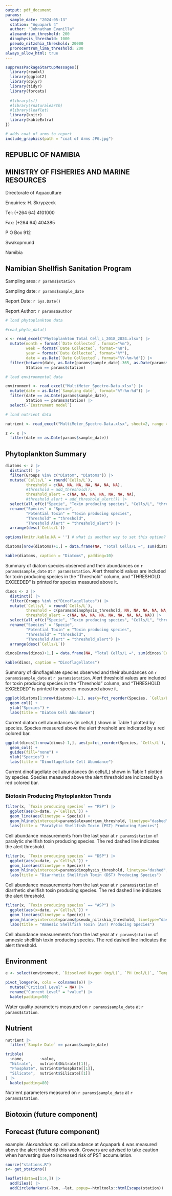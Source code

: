 ```yaml
---
output: pdf_document
params:
  sample_date: "2024-05-13"
  station: "Aquapark 4"
  author: "Johnathan Evanilla"
  alexandrium_threshold: 200
  dinophysis_threshold: 1000
  pseudo_nitzshia_threshold: 20000
  prorocentrum_lima_threshold: 200
always_allow_html: true
---
```


```r
suppressPackageStartupMessages({
  library(readxl)
  library(ggplot2)
  library(dplyr)
  library(tidyr)
  library(forcats)
  
  #library(sf)
  #library(rnaturalearth)
  #library(leaflet)
  library(knitr)
  library(kableExtra)
})
```


```r
# adds coat of arms to report
include_graphics(path = "coat of Arms JPG.jpg")
```


## REPUBLIC OF NAMIBIA

## MINISTRY OF FISHERIES AND MARINE RESOURCES



Directorate of Aquaculture

Enquiries: H. Skrypzeck

Tel: (+264 64) 4101000

Fax: (+264 64) 404385

P O Box 912

Swakopmund

Namibia


## Namibian Shellfish Sanitation Program


Sampling area:  `r params$station`

Sampling date: `r params$sample_date`

Report Date: `r Sys.Date()`

Report Author: `r params$author`





\pagebreak



```r
# load phytoplankton data

#read_phyto_data()

x <- read_excel("Phytoplankton Total Cell_L_2018_2024.xlsx") |>
  mutate(month = format(`Date Collected`, format="%m"),
         week = format(`Date Collected`, format="%U"),
         year = format(`Date Collected`, format="%Y"),
         date = as.Date(`Date Collected`, format="%Y-%m-%d")) |>
  filter(between(date, as.Date(params$sample_date)-365, as.Date(params$sample_date)),
         Station == params$station)
```


```r
# load environmental data

environment <- read_excel("MultiMeter_Spectro-Data.xlsx") |>
  mutate(date = as.Date(`Sampling date`, format="%Y-%m-%d")) |>
  filter(date == as.Date(params$sample_date),
         Station == params$station) |>
  select(-`Instrument model`)
```

```r
# load nutrient data

nutrient <- read_excel("MultiMeter_Spectro-Data.xlsx", sheet=2, range = cell_cols("A:E"))
```


```r
z <- x |>
  filter(date == as.Date(params$sample_date))
```



## Phytoplankton Summary

```r
diatoms <- z |>
  distinct() |>
  filter(Groups %in% c("Diatom", "Diatoms")) |>
  mutate(`Cells/L` = round(`Cells/L`),
         threshold = c(NA, NA, NA, NA, NA, NA, NA),
         #threshold = add_threshold(),
         threshold_alert = c(NA, NA, NA, NA, NA, NA, NA),
         #threshold_alert = add_threshold_alert()) |>
  select(all_of(c("Specie", "Toxin producing species", "Cells/L", "threshold", "threshold_alert"))) |>
  rename("Species" = "Specie", 
         "Potential Toxin" = "Toxin producing species",
         "Threshold" = "threshold",
         "Threshold Alert" = "threshold_alert") |>
  arrange(desc(`Cells/L`))
```


```r
options(knitr.kable.NA = '') # what is another way to set this option?

diatoms[nrow(diatoms)+1,] = data.frame(NA, "Total Cells/L =", sum(diatoms$`Cells/L`), NA, NA)

kable(diatoms, caption = "Diatoms", padding=10)
```
Summary of diatom species observed and their abundances on `r params$sample_date` at `r params$station`. Alert threshold values are included for toxin producing species in the "Threshold" column, and "THRESHOLD EXCEEDED" is printed for species measured above it. 


```r
dinos <- z |>
  distinct() |>
  filter(Groups %in% c("Dinoflagellates")) |>
  mutate(`Cells/L` = round(`Cells/L`),
         threshold = c(params$dinophysis_threshold, NA, NA, NA, NA, NA, NA, NA, NA),
         threshold_alert = c(NA, NA, NA, NA, NA, NA, NA, NA, NA)) |>
  select(all_of(c("Specie", "Toxin producing species", "Cells/L", "threshold", "threshold_alert"))) |>
  rename("Species" = "Specie", 
         "Potential Toxin" = "Toxin producing species",
         "Threshold" = "threshold",
         "Threshold Alert" = "threshold_alert") |>
  arrange(desc(`Cells/L`))
```


```r
dinos[nrow(dinos)+1,] = data.frame(NA, "Total Cells/L =", sum(dinos$`Cells/L`), NA, NA)

kable(dinos, caption = "Dinoflagellates")
```
Summary of dinoflagellate species observed and their abundances on `r params$sample_date` at `r params$station`. Alert threshold values are included for toxin producing species in the "Threshold" column, and "THRESHOLD EXCEEDED" is printed for species measured above it. 


\pagebreak


```r
ggplot(diatoms[1:nrow(diatoms)-1,], aes(y=fct_reorder(Species, `Cells/L`), x=`Cells/L`)) + 
  geom_col() +
  ylab("Species") +
  labs(title = "Diatom Cell Abundance")
```
Current diatom cell abundances (in cells/L) shown in Table 1 plotted by species. Species measured above the alert threshold are indicated by a red colored bar. 

```r
ggplot(dinos[1:nrow(dinos)-1,], aes(y=fct_reorder(Species, `Cells/L`), x=`Cells/L`, fill=`Threshold Alert`)) + 
  geom_col() + 
  guides(fill="none") +
  ylab("Species") +
  labs(title = "Dinoflagellate Cell Abundance")
```
Current dinoflagellate cell abundances (in cells/L) shown in Table 1 plotted by species. Species measured above the alert threshold are indicated by a red colored bar. 


\pagebreak




### Biotoxin Producing Phytoplankton Trends


```r
filter(x, `Toxin producing species` == "PSP") |>
  ggplot(aes(x=date, y=`Cells/L`)) +
  geom_line(aes(linetype = Specie)) +
  geom_hline(yintercept=params$alexandrium_threshold, linetype="dashed", color="red") +
  labs(title = "Paralytic Shellfish Toxin (PST) Producing Species")
```

Cell abundance measurements from the last year at `r params$station` of paralytic shellfish toxin producing species. The red dashed line indicates the alert threshold.

```r
filter(x, `Toxin producing species` == "DSP") |>
  ggplot(aes(x=date, y=`Cells/L`)) +
  geom_line(aes(linetype = Specie)) +
  geom_hline(yintercept=params$dinophysis_threshold, linetype="dashed", color="red") +
  labs(title = "Diarrhetic Shellfish Toxin (DST) Producing Species")
```

Cell abundance measurements from the last year at `r params$station` of diarrhetic shellfish toxin producing species. The red dashed line indicates the alert threshold.

```r
filter(x, `Toxin producing species` == "ASP") |>
  ggplot(aes(x=date, y=`Cells/L`)) +
  geom_line(aes(linetype = Specie)) +
  geom_hline(yintercept=params$pseudo_nitzshia_threshold, linetype="dashed", color="red") +
  labs(title = "Amnesic Shellfish Toxin (AST) Producing Species")
```

Cell abundance measurements from the last year at `r params$station` of amnesic shellfish toxin producing species. The red dashed line indicates the alert threshold.




\pagebreak

## Environment

```r
e <- select(environment, `Dissolved Oxygen (mg/L)`, `PH (mol/L)`, `Temperature (°C)`) 

pivot_longer(e, cols = colnames(e)) |>
  mutate("Critical Level" = NA) |>
  rename("Current Level" = "value") |>
  kable(padding=50)
```

Water quality parameters measured on `r params$sample_date` at `r params$station`.

## Nutrient

```r
nutrient |>
  filter(`Sample Date` == params$sample_date)

tribble(
  ~name,       ~value,
  "Nitrate",   nutrient$Nitrate[[1]],
  "Phosphate", nutrient$Phosphate[[1]],
  "Silicate",  nutrient$Silicate[[1]]
) |>
  kable(padding=80)
```

Nutrient parameters measured on `r params$sample_date` at `r params$station`.


## Biotoxin (future component)



## Forecast (future component)

example: *Alexandrium sp.* cell abundance at Aquapark 4 was measured above the alert threshold this week. Growers are advised to take caution when harvesting due to increased risk of PST accumulation. 


```r
source("stations.R")
s<- get_stations()

leaflet(data=s[1:4,]) |> 
  addTiles() |>
  addCircleMarkers(~lon, ~lat, popup=~htmltools::htmlEscape(station))
```

\textcolor{red}{Please note: Some of the phytoplankton from the genera Dinophysis and Pseudo-nitzschia can potentially produce biotoxins. The biotoxin produced by the particular species is indicated in the "Potential Toxin" column, however this does not mean that the toxin is present. Only biotoxin tests can confirm the presence or absence of toxin.}


